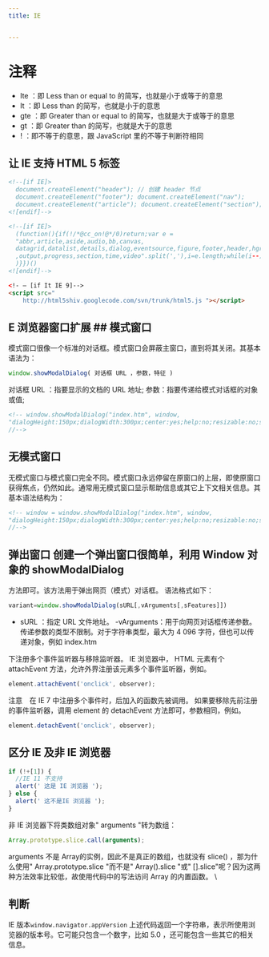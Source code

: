 ```yaml
---
title: IE


---
```


# 注释

- lte ：即 Less than or equal to 的简写，也就是小于或等于的意思
- lt ：即 Less than 的简写，也就是小于的意思
- gte ：即 Greater than or equal to 的简写，也就是大于或等于的意思
- gt ：即 Greater than 的简写，也就是大于的意思
- ! ：即不等于的意思，跟 JavaScript 里的不等于判断符相同

## 让 IE 支持 HTML 5 标签

```html
<!--[if IE]>
  document.createElement("header"); // 创建 header 节点
  document.createElement("footer"); document.createElement("nav");
  document.createElement("article"); document.createElement("section");
<![endif]-->
```

```html
<!--[if IE]>
  (function(){if(!/*@cc_on!@*/0)return;var e =
  "abbr,article,aside,audio,bb,canvas,
  datagrid,datalist,details,dialog,eventsource,figure,footer,header,hgroup,mark,menu,meter,nav
  ,output,progress,section,time,video".split(','),i=e.length;while(i--){document.createElement(e[i]
  )}})()
<![endif]-->
```

```html
<!- – [if It IE 9]-->
<script src="
    http://html5shiv.googlecode.com/svn/trunk/html5.js "></script>
```

## E 浏览器窗口扩展 ## 模式窗口

模式窗口很像一个标准的对话框。模式窗口会屏蔽主窗口，直到将其关闭。其基本语法为：

```js
window.showModalDialog( 对话框 URL ，参数，特征 )
```

对话框 URL ：指要显示的文档的 URL 地址; 参数：指要传递给模式对话框的对象或值;

```html
<!-- window.showModalDialog("index.htm", window,
"dialogHeight:150px;dialogWidth:300px;center:yes;help:no;resizable:no;status:no;");
//-->
```

## 无模式窗口

无模式窗口与模式窗口完全不同。模式窗口永远停留在原窗口的上层，即使原窗口获得焦点，仍然如此。通常用无模式窗口显示帮助信息或其它上下文相关信息。其基本语法结构为：

```html
<!-- window = window.showModalDialog("index.htm", window,
"dialogHeight:150px;dialogWidth:300px;center:yes;help:no;resizable:no;status:no;");
//-->
```

## 弹出窗口 创建一个弹出窗口很简单，利用 Window 对象的 showModalDialog

方法即可。该方法用于弹出网页（模式）对话框。 语法格式如下：

```js
variant=window.showModalDialog(sURL[,vArguments[,sFeatures]])
```

- sURL ：指定 URL 文件地址。
  -vArguments：用于向网页对话框传递参数。传递参数的类型不限制。对于字符串类型，最大为 4 096
  字符，但也可以传递对象，例如 index.htm

下注册多个事件监听器与移除监听器。 IE 浏览器中， HTML 元素有个 attachEvent
方法，允许外界注册该元素多个事件监听器，例如。

```js
element.attachEvent('onclick', observer);
```

注意　在 IE 7
中注册多个事件时，后加入的函数先被调用。 如果要移除先前注册的事件监听器，调用
element 的 detachEvent 方法即可，参数相同，例如。

```js
element.detachEvent('onclick', observer);
```

## 区分 IE 及非 IE 浏览器

```js
if (!+[1]) {
  //IE 11 不支持
  alert(' 这是 IE 浏览器 ');
} else {
  alert(' 这不是IE 浏览器 ');
}
```

非 IE 浏览器下将类数组对象" arguments "转为数组：

```js
Array.prototype.slice.call(arguments);
```

arguments 不是 Array的实例，因此不是真正的数组，也就没有 slice() ，那为什么使用" Array.prototype.slice "而不是" Array().slice "或" [].slice"呢？因为这两种方法效率比较低，故使用代码中的写法访问 Array 的内置函数。 \

## 判断

IE 版本`window.navigator.appVersion` 上述代码返回一个字符串，表示所使用浏览器的版本号。它可能只包含一个数字，比如 5.0
，还可能包含一些其它的相关信息。

            